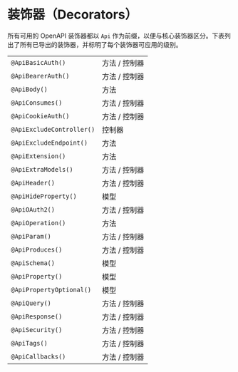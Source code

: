 # 装饰器（Decorators）

所有可用的 OpenAPI 装饰器都以 `Api` 作为前缀，以便与核心装饰器区分。下表列出了所有已导出的装饰器，并标明了每个装饰器可应用的级别。

|                           |               |
| ------------------------- | ------------- |
| `@ApiBasicAuth()`         | 方法 / 控制器 |
| `@ApiBearerAuth()`        | 方法 / 控制器 |
| `@ApiBody()`              | 方法          |
| `@ApiConsumes()`          | 方法 / 控制器 |
| `@ApiCookieAuth()`        | 方法 / 控制器 |
| `@ApiExcludeController()` | 控制器        |
| `@ApiExcludeEndpoint()`   | 方法          |
| `@ApiExtension()`         | 方法          |
| `@ApiExtraModels()`       | 方法 / 控制器 |
| `@ApiHeader()`            | 方法 / 控制器 |
| `@ApiHideProperty()`      | 模型          |
| `@ApiOAuth2()`            | 方法 / 控制器 |
| `@ApiOperation()`         | 方法          |
| `@ApiParam()`             | 方法 / 控制器 |
| `@ApiProduces()`          | 方法 / 控制器 |
| `@ApiSchema()`            | 模型          |
| `@ApiProperty()`          | 模型          |
| `@ApiPropertyOptional()`  | 模型          |
| `@ApiQuery()`             | 方法 / 控制器 |
| `@ApiResponse()`          | 方法 / 控制器 |
| `@ApiSecurity()`          | 方法 / 控制器 |
| `@ApiTags()`              | 方法 / 控制器 |
| `@ApiCallbacks()`         | 方法 / 控制器 |

